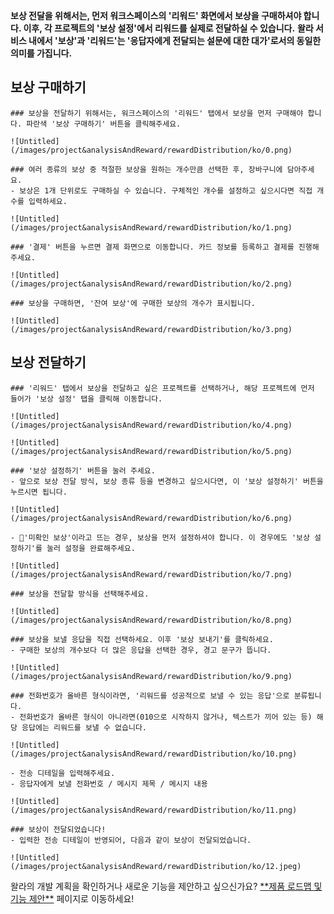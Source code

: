 
<Callout type='warning' emoji="⚠️">**보상 전달을 위해서는, 먼저 워크스페이스의 '리워드' 화면에서 보상을 구매하셔야 합니다. 이후, 각 프로젝트의 '보상 설정'에서 리워드를 실제로 전달하실 수 있습니다.**</Callout>
<Callout type='warning' emoji="⚠️">**왈라 서비스 내에서 '보상'과 '리워드'는 '응답자에게 전달되는 설문에 대한 대가'로서의 동일한 의미를 가집니다.**</Callout>

## 보상 구매하기

<Steps>

    ### 보상을 전달하기 위해서는, 워크스페이스의 '리워드' 탭에서 보상을 먼저 구매해야 합니다. 파란색 '보상 구매하기' 버튼을 클릭해주세요.

    ![Untitled](/images/project&analysisAndReward/rewardDistribution/ko/0.png)

    ### 여러 종류의 보상 중 적절한 보상을 원하는 개수만큼 선택한 후, 장바구니에 담아주세요.
    - 보상은 1개 단위로도 구매하실 수 있습니다. 구체적인 개수를 설정하고 싶으시다면 직접 개수를 입력하세요.

    ![Untitled](/images/project&analysisAndReward/rewardDistribution/ko/1.png)

    ### '결제' 버튼을 누르면 결제 화면으로 이동합니다. 카드 정보를 등록하고 결제를 진행해주세요.

    ![Untitled](/images/project&analysisAndReward/rewardDistribution/ko/2.png)

    ### 보상을 구매하면, '잔여 보상'에 구매한 보상의 개수가 표시됩니다.

    ![Untitled](/images/project&analysisAndReward/rewardDistribution/ko/3.png)

</Steps>

## 보상 전달하기

<Steps>

    ### '리워드' 탭에서 보상을 전달하고 싶은 프로젝트를 선택하거나, 해당 프로젝트에 먼저 들어가 '보상 설정' 탭을 클릭해 이동합니다.

    ![Untitled](/images/project&analysisAndReward/rewardDistribution/ko/4.png)

    ![Untitled](/images/project&analysisAndReward/rewardDistribution/ko/5.png)

    ### '보상 설정하기' 버튼을 눌러 주세요.
    - 앞으로 보상 전달 방식, 보상 종류 등을 변경하고 싶으시다면, 이 '보상 설정하기' 버튼을 누르시면 됩니다.

    ![Untitled](/images/project&analysisAndReward/rewardDistribution/ko/6.png)

    - 🚨'미확인 보상'이라고 뜨는 경우, 보상을 먼저 설정하셔야 합니다. 이 경우에도 '보상 설정하기'를 눌러 설정을 완료해주세요.

    ![Untitled](/images/project&analysisAndReward/rewardDistribution/ko/7.png)

    ### 보상을 전달할 방식을 선택해주세요.

    ![Untitled](/images/project&analysisAndReward/rewardDistribution/ko/8.png)

    ### 보상을 보낼 응답을 직접 선택하세요. 이후 '보상 보내기'를 클릭하세요.
    - 구매한 보상의 개수보다 더 많은 응답을 선택한 경우, 경고 문구가 뜹니다.

    ![Untitled](/images/project&analysisAndReward/rewardDistribution/ko/9.png)

    ### 전화번호가 올바른 형식이라면, '리워드를 성공적으로 보낼 수 있는 응답'으로 분류됩니다.
    - 전화번호가 올바른 형식이 아니라면(010으로 시작하지 않거나, 텍스트가 끼어 있는 등) 해당 응답에는 리워드를 보낼 수 없습니다.

    ![Untitled](/images/project&analysisAndReward/rewardDistribution/ko/10.png)

    - 전송 디테일을 입력해주세요.
    - 응답자에게 보낼 전화번호 / 메시지 제목 / 메시지 내용

    ![Untitled](/images/project&analysisAndReward/rewardDistribution/ko/11.png)

    ### 보상이 전달되었습니다!
    - 입력한 전송 디테일이 반영되어, 다음과 같이 보상이 전달되었습니다.

    ![Untitled](/images/project&analysisAndReward/rewardDistribution/ko/12.jpeg)

</Steps>

<Callout type='info' emoji="🔔">
    왈라의 개발 계획을 확인하거나 새로운 기능을 제안하고 싶으신가요? <a href='https://app.walla.my/support/featureRequest' target="_blank" rel="noopener noreferrer" style={{textDecoration: 'underline'}}>**제품 로드맵 및 기능 제안**</a> 페이지로 이동하세요!
</Callout>
